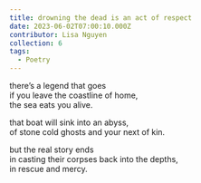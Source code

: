 ```yaml
---
title: drowning the dead is an act of respect
date: 2023-06-02T07:00:10.000Z
contributor: Lisa Nguyen
collection: 6
tags:
  - Poetry
---
```


there’s a legend that goes<br />
if you leave the coastline of home,<br />
the sea eats you alive.

that boat will sink into an abyss,<br />
of stone cold ghosts and your next of kin.

but the real story ends<br />
in casting their corpses back into the depths,<br />
in rescue and mercy.
